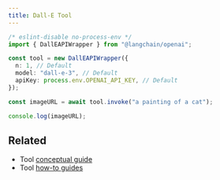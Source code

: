```yaml
---
title: Dall-E Tool
---
```


```typescript
/* eslint-disable no-process-env */
import { DallEAPIWrapper } from "@langchain/openai";

const tool = new DallEAPIWrapper({
  n: 1, // Default
  model: "dall-e-3", // Default
  apiKey: process.env.OPENAI_API_KEY, // Default
});

const imageURL = await tool.invoke("a painting of a cat");

console.log(imageURL);
```

## Related

- Tool [conceptual guide](/oss/langchain/tools)
- Tool [how-to guides](/oss/langchain/tools)
